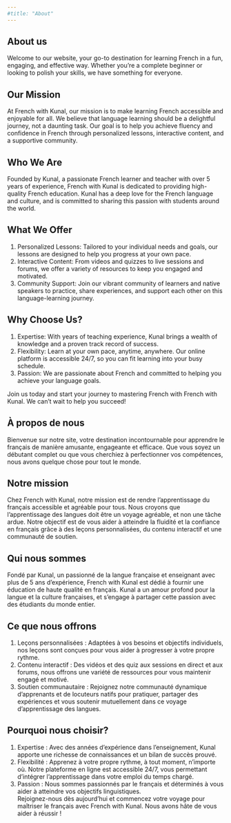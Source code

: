 ```yaml
---
#title: "About"
---
```


::: {.content-visible when-profile="english"}
# About us

Welcome to our website, your go-to destination for learning French in a fun, engaging, and effective way. Whether you're a complete beginner or looking to polish your skills, we have something for everyone.

## Our Mission

At French with Kunal, our mission is to make learning French accessible and enjoyable for all. We believe that language learning should be a delightful journey, not a daunting task. Our goal is to help you achieve fluency and confidence in French through personalized lessons, interactive content, and a supportive community.

## Who We Are

Founded by Kunal, a passionate French learner and teacher with over 5 years of experience, French with Kunal is dedicated to providing high-quality French education. Kunal has a deep love for the French language and culture, and is committed to sharing this passion with students around the world.

## What We Offer

1.  Personalized Lessons: Tailored to your individual needs and goals, our lessons are designed to help you progress at your own pace. <br>
2.  Interactive Content: From videos and quizzes to live sessions and forums, we offer a variety of resources to keep you engaged and motivated. <br>
3.  Community Support: Join our vibrant community of learners and native speakers to practice, share experiences, and support each other on this language-learning journey.<br>

## Why Choose Us?

1.  Expertise: With years of teaching experience, Kunal brings a wealth of knowledge and a proven track record of success. <br>
2.  Flexibility: Learn at your own pace, anytime, anywhere. Our online platform is accessible 24/7, so you can fit learning into your busy schedule. <br>
3.  Passion: We are passionate about French and committed to helping you achieve your language goals. <br>

Join us today and start your journey to mastering French with French with Kunal. We can't wait to help you succeed!
:::

::: {.content-visible when-profile="french"}
## À propos de nous

Bienvenue sur notre site, votre destination incontournable pour apprendre le français de manière amusante, engageante et efficace. Que vous soyez un débutant complet ou que vous cherchiez à perfectionner vos compétences, nous avons quelque chose pour tout le monde.

## Notre mission

Chez French with Kunal, notre mission est de rendre l'apprentissage du français accessible et agréable pour tous. Nous croyons que l'apprentissage des langues doit être un voyage agréable, et non une tâche ardue. Notre objectif est de vous aider à atteindre la fluidité et la confiance en français grâce à des leçons personnalisées, du contenu interactif et une communauté de soutien.

## Qui nous sommes

Fondé par Kunal, un passionné de la langue française et enseignant avec plus de 5 ans d'expérience, French with Kunal est dédié à fournir une éducation de haute qualité en français. Kunal a un amour profond pour la langue et la culture françaises, et s'engage à partager cette passion avec des étudiants du monde entier.

## Ce que nous offrons

1.  Leçons personnalisées : Adaptées à vos besoins et objectifs individuels, nos leçons sont conçues pour vous aider à progresser à votre propre rythme. <br>
2.  Contenu interactif : Des vidéos et des quiz aux sessions en direct et aux forums, nous offrons une variété de ressources pour vous maintenir engagé et motivé. <br>
3.  Soutien communautaire : Rejoignez notre communauté dynamique d'apprenants et de locuteurs natifs pour pratiquer, partager des expériences et vous soutenir mutuellement dans ce voyage d'apprentissage des langues. <br>

## Pourquoi nous choisir?

1.  Expertise : Avec des années d'expérience dans l'enseignement, Kunal apporte une richesse de connaissances et un bilan de succès prouvé. <br>
2.  Flexibilité : Apprenez à votre propre rythme, à tout moment, n'importe où. Notre plateforme en ligne est accessible 24/7, vous permettant d'intégrer l'apprentissage dans votre emploi du temps chargé. <br>
3.  Passion : Nous sommes passionnés par le français et déterminés à vous aider à atteindre vos objectifs linguistiques. <br> Rejoignez-nous dès aujourd'hui et commencez votre voyage pour maîtriser le français avec French with Kunal. Nous avons hâte de vous aider à réussir !
:::





